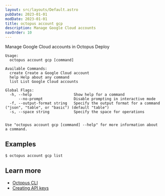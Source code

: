```yaml
---
layout: src/layouts/Default.astro
pubDate: 2023-01-01
modDate: 2023-01-01
title: octopus account gcp
description: Manage Google Cloud accounts
navOrder: 10
---
```


Manage Google Cloud accounts in Octopus Deploy

```
Usage:
  octopus account gcp [command]

Available Commands:
  create Create a Google Cloud account
  help Help about any command
  list List Google Cloud accounts

Global Flags:
  -h, --help                   Show help for a command
      --no-prompt              Disable prompting in interactive mode
  -f, --output-format string   Specify the output format for a command ("json", "table", or "basic") (default "table")
  -s, --space string           Specify the space for operations


Use "octopus account gcp [command] --help" for more information about a command.
```

## Examples

<SamplesInstance />

```
$ octopus account gcp list
```

## Learn more

- [Octopus CLI](/docs/octopus-rest-api/cli)
- [Creating API keys](/docs/octopus-rest-api/how-to-create-an-api-key)